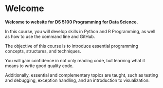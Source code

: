 # Welcome

**Welcome to website for DS 5100 Programming for Data Science.**

In this course, you will develop skills in Python and R Programming, as well as how to use the command line and GitHub. 

The objective of this course is to introduce essential programming concepts, structures, and techniques. 

You will gain confidence in not only reading code, but learning what it means to write good quality code. 

Additionally, essential and complementary topics are taught, such as testing and debugging, exception handling, and an introduction to visualization.
